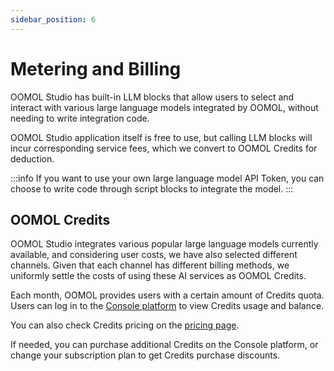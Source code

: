 ```yaml
---
sidebar_position: 6
---
```



# Metering and Billing

OOMOL Studio has built-in LLM blocks that allow users to select and interact with various large language models integrated by OOMOL, without needing to write integration code.

OOMOL Studio application itself is free to use, but calling LLM blocks will incur corresponding service fees, which we convert to OOMOL Credits for deduction.

:::info
If you want to use your own large language model API Token, you can choose to write code through script blocks to integrate the model.
:::

## OOMOL Credits

OOMOL Studio integrates various popular large language models currently available, and considering user costs, we have also selected different channels. Given that each channel has different billing methods, we uniformly settle the costs of using these AI services as OOMOL Credits.

Each month, OOMOL provides users with a certain amount of Credits quota. Users can log in to the [Console platform](https://console.oomol.com) to view Credits usage and balance.

You can also check Credits pricing on the [pricing page](/pricing).

If needed, you can purchase additional Credits on the Console platform, or change your subscription plan to get Credits purchase discounts.
